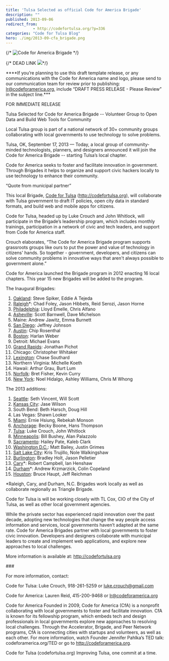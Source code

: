```yaml
---
title: 'Tulsa Selected as official Code for America Brigade'
description: ""
published: 2013-09-06
redirect_from: 
            - http://codefortulsa.org/?p=336
categories: "Code for Tulsa Blog"
hero: ./img/2013-09-cfa_brigade.png
---
```

{/* ![Code for America Brigade](./img/2013-09-cfa_brigade.png) */}

{/* DEAD LINK ![](https://dl.dropboxusercontent.com/u/21969365/images/cft/cft_horizontal.png)*/}

\*\*\*\*If you’re planning to use this draft template release, or any communications with the Code for America name and logo, please send to our communication team for review prior to publishing: lr@codeforamerica.org, include “DRAFT PRESS RELEASE - Please Review” in the subject line.\*\*\*

FOR IMMEDIATE RELEASE

Tulsa Selected for Code for America Brigade -- Volunteer Group to Open Data and Build Web Tools for Community

Local Tulsa group is part of a national network of 30+ community groups collaborating with local governments to use technology to solve problems.

Tulsa, OK, September 17, 2013 — Today, a local group of community-minded technologists, planners, and designers announced it will join the Code for America Brigade -- starting Tulsa’s local chapter.

Code for America seeks to foster and facilitate innovation in government. Through Brigades it helps to organize and support civic hackers locally to use technology to enhance their community.

“Quote from municipal partner”

This local Brigade, [Code for Tulsa](http://codefortulsa.org) (http://codefortulsa.org), will collaborate with Tulsa government to draft IT policies, open city data in standard formats, and build web and mobile apps for citizens.

Code for Tulsa, headed up by Luke Crouch and John Whitlock, will participate in the Brigade’s leadership program, which includes monthly trainings, participation in a network of civic and tech leaders, and support from Code for America staff.

Crouch elaborates, “The Code for America Brigade program supports grassroots groups like ours to put the power and value of technology in citizens' hands. So together - government, developers, and citizens can solve community problems in innovative ways that aren't always possible to government alone.”

Code for America launched the Brigade program in 2012 enacting 16 local chapters. This year 15 new Brigades will be added to the program.

The Inaugural Brigades:

1. [Oakland](http://openoakland.org/): Steve Spiker, Eddie A Tejeda
2. [Raleigh](http://www.meetup.com/Triangle-Code-for-America/)\*: Chad Foley, Jason Hibbets, Reid Serozi, Jason Horne
3. [Philadelphia](http://codeforphilly.org/): Lloyd Emelle, Chris Alfano
4. [Asheville](http://www.meetup.com/cfabrigade/Asheville/): Scott Barnwell, Dave Michelson
5. Maine: Andrew Jawitz, Emma Burnett
6. [San Diego](http://codeforsandiego.org/): Jeffrey Johnson
7. [Austin](http://www.open-austin.org/): Chip Rosenthal
8. [Boston](http://www.meetup.com/Code-for-Boston/): Harlan Weber
9. Detroit: Michael Evans
10. [Grand Rapids](http://friendlycode.org/): Jonathan Pichot
11. Chicago: Christopher Whitaker
12. [Lexington](http://www.meetup.com/cfabrigade/Lexington-KY/): Chase Southard
13. Northern Virginia: Michelle Koeth
14. Hawaii: Arthur Grau, Burt Lum
15. [Norfolk](http://codeforhamptonroads.org/): Bret Fisher, Kevin Curry
16. [New York](http://www.meetup.com/betanyc/): Noel Hidalgo, Ashley Williams, Chris M Whong

The 2013 additions:

1. [Seattle](http://codeforseattle.org/): Seth Vincent, Will Scott
2. [Kansas City](http://www.meetup.com/KCBrigade/): Jase Wilson
3. South Bend: Beth Harsch, Doug Hill
4. Las Vegas: Shawn Looker
5. [Miami](http://codeformiami.org/): Ernie Hsiung, Rebekah Monson
6. [Anchorage](http://www.meetup.com/cfabrigade/Anchorage-AK/): Becky Boone, Hans Thompson
7. [Tulsa](http://codefortulsa.org/): Luke Crouch, John Whitlock
8. [Minneapolis](http://www.opentwincities.org/): Bill Bushey, Alan Palazzolo
9. [Sacramento](http://codeforsacramento.org/): Hailey Pate, Kaleb Clark
10. [Washington D.C.](http://www.meetup.com/Code-for-DC/): Matt Bailey, Justin Grimes
11. [Salt Lake City](http://www.meetup.com/cfabrigade/Salt-Lake-City-UT/): Kris Trujillo, Nole Walkingshaw
12. [Burlington](http://codeforbtv.org/): Bradley Holt, Jason Pelletier
13. [Cary](http://www.meetup.com/Triangle-Code-for-America/events/118482462/)\*: Robert Campbell, Ian Henshaw
14. [Durham](http://www.meetup.com/Triangle-Code-for-America/)\*: Andrew Krzmarzick, Colin Copeland
15. [Houston](http://codeforhouston.com/): Bruce Haupt, Jeff Reichman

\*Raleigh, Cary, and Durham, N.C. Brigades work locally as well as collaborate regionally as Triangle Brigade.

Code for Tulsa is will be working closely with TL Cox, CIO of the City of Tulsa, as well as other local government agencies.

While the private sector has experienced rapid innovation over the past decade, adopting new technologies that change the way people access information and services, local governments haven’t adapted at the same rate. Code for America Brigades partner with local governments to foster civic innovation. Developers and designers collaborate with municipal leaders to create and implement web applications, and explore new approaches to local challenges.

More information is available at: http://codefortulsa.org

\###

For more information, contact:

Code for Tulsa: Luke Crouch, 918-261-5259 or luke.crouch@gmail.com

Code for America: Lauren Reid, 415-200-9468 or lr@codeforamerica.org

Code for America Founded in 2009, Code for America (CfA) is a nonprofit collaborating with local governments to foster and facilitate innovation. CfA is known for its fellowship program, which embeds tech and design professionals in local governments explore new approaches to resolving local challenges. Through the Accelerator, Brigade, and Peer Network programs, CfA is connecting cities with startups and volunteers, as well as each other. For more information, watch Founder Jennifer Pahlka’s TED talk: codeforamerica.org/TED or go to http://codeforamerica.org.

Code for Tulsa (codefortulsa.org) Improving Tulsa, one commit at a time.
